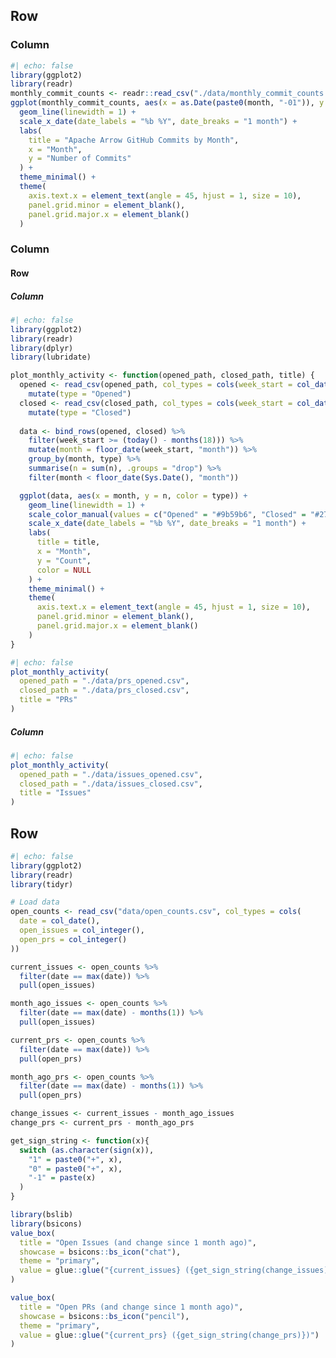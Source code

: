 ## Row 

### Column
```r
#| echo: false
library(ggplot2)
library(readr)
monthly_commit_counts <- readr::read_csv("./data/monthly_commit_counts.csv")
ggplot(monthly_commit_counts, aes(x = as.Date(paste0(month, "-01")), y = commit_count)) +
  geom_line(linewidth = 1) +
  scale_x_date(date_labels = "%b %Y", date_breaks = "1 month") +
  labs(
    title = "Apache Arrow GitHub Commits by Month",
    x = "Month",
    y = "Number of Commits"
  ) +
  theme_minimal() +
  theme(
    axis.text.x = element_text(angle = 45, hjust = 1, size = 10),
    panel.grid.minor = element_blank(),
    panel.grid.major.x = element_blank()
  ) 

```

### Column 

#### Row

##### Column
```r
#| echo: false
library(ggplot2)
library(readr)
library(dplyr)
library(lubridate)

plot_monthly_activity <- function(opened_path, closed_path, title) {
  opened <- read_csv(opened_path, col_types = cols(week_start = col_date(), n = col_integer())) %>%
    mutate(type = "Opened")
  closed <- read_csv(closed_path, col_types = cols(week_start = col_date(), n = col_integer())) %>%
    mutate(type = "Closed")
  
  data <- bind_rows(opened, closed) %>%
    filter(week_start >= (today() - months(18))) %>%
    mutate(month = floor_date(week_start, "month")) %>%
    group_by(month, type) %>%
    summarise(n = sum(n), .groups = "drop") %>%
    filter(month < floor_date(Sys.Date(), "month")) 

  ggplot(data, aes(x = month, y = n, color = type)) +
    geom_line(linewidth = 1) +
    scale_color_manual(values = c("Opened" = "#9b59b6", "Closed" = "#27ae60")) +
    scale_x_date(date_labels = "%b %Y", date_breaks = "1 month") +
    labs(
      title = title,
      x = "Month",
      y = "Count",
      color = NULL
    ) +
    theme_minimal() +
    theme(
      axis.text.x = element_text(angle = 45, hjust = 1, size = 10),
      panel.grid.minor = element_blank(),
      panel.grid.major.x = element_blank()
    )
}
```
```r
#| echo: false
plot_monthly_activity(
  opened_path = "./data/prs_opened.csv",
  closed_path = "./data/prs_closed.csv",
  title = "PRs"
)
```

##### Column

```r
#| echo: false
plot_monthly_activity(
  opened_path = "./data/issues_opened.csv",
  closed_path = "./data/issues_closed.csv",
  title = "Issues"
)
```
## Row

```r
#| echo: false
library(ggplot2)
library(readr)
library(tidyr)

# Load data
open_counts <- read_csv("data/open_counts.csv", col_types = cols(
  date = col_date(),
  open_issues = col_integer(),
  open_prs = col_integer()
))

current_issues <- open_counts %>%
  filter(date == max(date)) %>%
  pull(open_issues)

month_ago_issues <- open_counts %>%
  filter(date == max(date) - months(1)) %>%
  pull(open_issues)

current_prs <- open_counts %>%
  filter(date == max(date)) %>%
  pull(open_prs)

month_ago_prs <- open_counts %>%
  filter(date == max(date) - months(1)) %>%
  pull(open_prs)

change_issues <- current_issues - month_ago_issues
change_prs <- current_prs - month_ago_prs

get_sign_string <- function(x){
  switch (as.character(sign(x)),
    "1" = paste0("+", x),
    "0" = paste0("+", x),
    "-1" = paste(x)
  )
}
```


```r
library(bslib)
library(bsicons)
value_box(
  title = "Open Issues (and change since 1 month ago)",
  showcase = bsicons::bs_icon("chat"),
  theme = "primary",
  value = glue::glue("{current_issues} ({get_sign_string(change_issues)})")
)
```

```r
value_box(
  title = "Open PRs (and change since 1 month ago)",
  showcase = bsicons::bs_icon("pencil"),
  theme = "primary",
  value = glue::glue("{current_prs} ({get_sign_string(change_prs)})")
)

```

